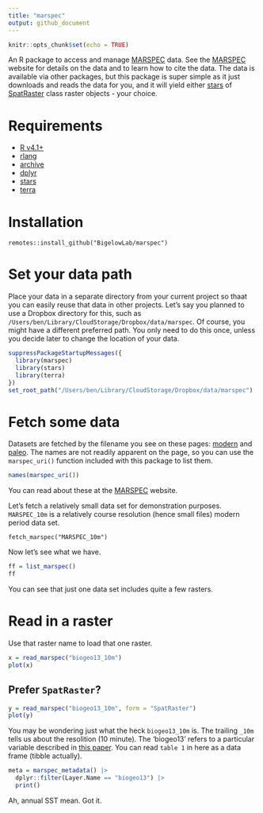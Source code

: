 ```yaml
---
title: "marspec"
output: github_document
---
```


```r
knitr::opts_chunk$set(echo = TRUE)
```

An R package to access and manage [MARSPEC](http://www.marspec.org/) data. See the [MARSPEC](http://www.marspec.org/) website for details on the data and to learn how to cite the data. The data is available via other packages, but this package is super simple as it just downloads and reads the data for you, and it will yield either [stars](https://r-spatial.github.io/stars/) of [SpatRaster](https://rspatial.org/) class raster objects - your choice.  

# Requirements
 
  + [R v4.1+](https://www.r-project.org/)
  + [rlang](https://CRAN.R-project.org/package=rlang)
  + [archive](https://CRAN.R-project.org/package=archive)
  + [dplyr](https://CRAN.R-project.org/package=dplyr)
  + [stars](https://CRAN.R-project.org/package=stars)
  + [terra](https://CRAN.R-project.org/package=terra)
  
# Installation

```
remotes::install_github("BigelowLab/marspec")
```

# Set your data path

Place your data in a separate directory from your current project so thaat you can easily reuse that data in other projects. Let's say you planned to use a Dropbox directory for this, such as `/Users/ben/Library/CloudStorage/Dropbox/data/marspec`. Of course, you might have a different preferred path.  You only need to do this once, unless you decide later to change the location of your data.

```r
suppressPackageStartupMessages({
  library(marspec)
  library(stars)
  library(terra)
})
set_root_path("/Users/ben/Library/CloudStorage/Dropbox/data/marspec")
```

# Fetch some data

Datasets are fetched by the filename you see on these pages: [modern](https://www.esapubs.org/archive/ecol/E094/086/#data) and [paleo](http://marspec.weebly.com/paleo-data.html).  The names are not readily apparent on the page, so you can use the `marspec_uri()` function included with this package to list them.

```r
names(marspec_uri())
```

You can read about these at the [MARSPEC](http://www.marspec.org/) website.

Let's fetch a relatively small data set for demonstration purposes. `MARSPEC_10m` is a relatively course resolution (hence small files) modern period data set.

```
fetch_marspec("MARSPEC_10m")
```
Now let's see what we have.

```r
ff = list_marspec()
ff
```

You can see that just one data set includes quite a few rasters.

# Read in a raster

Use that raster name to load that one raster.

```r
x = read_marspec("biogeo13_10m")
plot(x)
```

## Prefer `SpatRaster`?

```r
y = read_marspec("biogeo13_10m", form = "SpatRaster")
plot(y)
```



You may be wondering just what the heck `biogeo13_10m` is.  The trailing `_10m` tells us about the resolition (10 minute).  The 'biogeo13' refers to a particular variable described in [this paper](https://www.esapubs.org/archive/ecol/E095/149/metadata.php).  You can read `table 1` in here as a data frame (tibble actually).

```r
meta = marspec_metadata() |>
  dplyr::filter(Layer.Name == "biogeo13") |>
  print()
```

Ah, annual SST mean.  Got it.